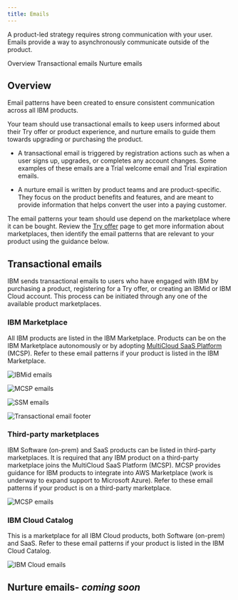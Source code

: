 ```yaml
---
title: Emails
---
```



<PageDescription>

A product-led strategy requires strong communication with your user. Emails provide a way to asynchronously communicate outside of the product.
</PageDescription>

<AnchorLinks>
    <AnchorLink> Overview </AnchorLink>
    <AnchorLink> Transactional emails </AnchorLink>
    <AnchorLink> Nurture emails </AnchorLink>
</AnchorLinks>

## Overview

Email patterns have been created to ensure consistent communication across all IBM products. 

Your team should use transactional emails to keep users informed about their Try offer or product experience, and nurture emails to guide them towards upgrading or purchasing the product. 

- A transactional email is triggered by registration actions such as when a user signs up, upgrades, or completes any account changes. Some examples of these emails are a Trial welcome email and Trial expiration emails. 

- A nurture email is written by product teams and are product-specific. They focus on the product benefits and features, and are meant to provide information that helps convert the user into a paying customer.

The email patterns your team should use depend on the marketplace where it can be bought. Review the [Try offer](/pages/try-offers/overview) page to get more information about marketplaces, then identify the email patterns that are relevant to your product using the guidance below.

<MiniCard title="Try offers" href="/demo">
</MiniCard>

## Transactional emails

IBM sends transactional emails to users who have engaged with IBM by purchasing a product, registering for a Try offer, or creating an IBMid or IBM Cloud account. 
This process can be initiated through any one of the available product marketplaces.

### IBM Marketplace

All IBM products are listed in the IBM Marketplace. Products can be on the IBM Marketplace autonomously or by adopting [MultiCloud SaaS Platform](https://w3.ibm.com/w3publisher/multicloud-saas-platform) (MCSP). Refer to these email patterns if your product is listed in the IBM Marketplace. 

<Row className="image-card-group">

<Column colMd={3} colLg={3} noGutterSm>

<ImageCard
sub-title="IBMid emails" 
sub-titleColor="dark" 
hoverColor="dark"
href="/patterns/emails/ibmid-emails">

![IBMid emails](/images/overview/emails-thumbnail.png)

</ImageCard>

</Column>

<Column colMd={3} colLg={3} noGutterSm>

<ImageCard
sub-title="MCSP emails" 
sub-titleColor="dark" 
hoverColor="dark"
href="/patterns/emails/mcsp-emails">

![MCSP emails](/images/overview/emails-thumbnail.png)

</ImageCard>

</Column>

<Column colMd={3} colLg={3} noGutterSm>

<ImageCard
sub-title="SSM emails" 
sub-titleColor="dark" 
hoverColor="dark"
href="/patterns/emails/ssm-emails">

![SSM emails](/images/overview/emails-thumbnail.png)

</ImageCard>

</Column>

</Row>

<Row className="image-card-group">

<Column colMd={3} colLg={3} noGutterSm>

<ImageCard
sub-title="Transactional email footer" 
sub-titleColor="dark" 
hoverColor="dark"
href="/patterns/emails/transactional-email-footer">

![Transactional email footer](/images/overview/emails-thumbnail.png)

</ImageCard>

</Column>

</Row>

### Third-party marketplaces

IBM Software (on-prem) and SaaS products can be listed in third-party marketplaces. It is required that any IBM product on a third-party marketplace joins the MultiCloud SaaS Platform (MCSP). MCSP provides guidance for IBM products to integrate into AWS Marketplace (work is underway to expand support to Microsoft Azure). Refer to these email patterns if your product is on a third-party marketplace. 

<Column colMd={3} colLg={3} noGutterSm>

<ImageCard
sub-title="MCSP emails" 
sub-titleColor="dark" 
hoverColor="dark"
href="/patterns/emails/mcsp-emails">

![MCSP emails](/images/overview/emails-thumbnail.png)

</ImageCard>

</Column>

### IBM Cloud Catalog

This is a marketplace for all IBM Cloud products, both Software (on-prem) and SaaS. Refer to these email patterns if your product is listed in the IBM Cloud Catalog.

<Column colMd={3} colLg={3} noGutterSm>

<ImageCard disabled aspectRatio="1:1" subTitle="IBM Cloud emails- coming soon">

![IBM Cloud emails](/images/overview/emails-thumbnail.png)

</ImageCard>

</Column>


## Nurture emails- *coming soon*
